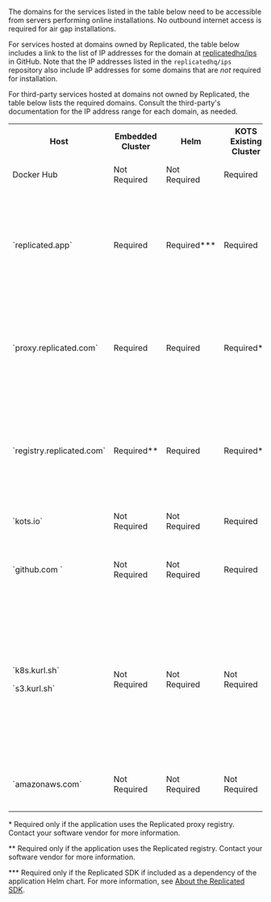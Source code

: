 The domains for the services listed in the table below need to be accessible from servers performing online installations. No outbound internet access is required for air gap installations.

For services hosted at domains owned by Replicated, the table below includes a link to the list of IP addresses for the domain at [replicatedhq/ips](https://github.com/replicatedhq/ips/blob/main/ip_addresses.json) in GitHub. Note that the IP addresses listed in the `replicatedhq/ips` repository also include IP addresses for some domains that are _not_ required for installation.

For third-party services hosted at domains not owned by Replicated, the table below lists the required domains. Consult the third-party's documentation for the IP address range for each domain, as needed. 

<table>
    <tr>
        <th width="10%">Host</th>
        <th width="20%">Embedded Cluster</th>
        <th width="20%">Helm</th>
        <th width="20%">KOTS Existing Cluster</th>
        <th width="20%">kURL</th>
        <th width="10%">Description</th>
    </tr>
    <tr>
        <td>Docker Hub</td>
        <td>Not Required</td>
        <td>Not Required</td>
        <td>Required</td>
        <td>Required</td>
        <td>Some dependencies of KOTS are hosted as public images in Docker Hub. The required domains for this service are `index.docker.io`, `cdn.auth0.com`, `*.docker.io`, and `*.docker.com.`</td>
    </tr>
    <tr>
        <td>`replicated.app`</td>
        <td>Required</td>
        <td>Required&#42;&#42;&#42;</td>
        <td>Required</td>
        <td>Required</td>
        <td><p>Upstream application YAML and metadata is pulled from `replicated.app`. The current running version of the application (if any), as well as a license ID and application ID to authenticate, are all sent to `replicated.app`. This domain is owned by Replicated, Inc., which is headquartered in Los Angeles, CA.</p><p>For the range of IP addresses for `replicated.app`, see [replicatedhq/ips](https://github.com/replicatedhq/ips/blob/main/ip_addresses.json#L60-L65) in GitHub.</p></td>
    </tr>
    <tr>
        <td>`proxy.replicated.com`</td>
        <td>Required</td>
        <td>Required</td>
        <td>Required&#42;</td>
        <td>Required&#42;</td>
        <td><p>Private Docker images are proxied through `proxy.replicated.com`. This domain is owned by Replicated, Inc., which is headquartered in Los Angeles, CA.</p><p>For the range of IP addresses for `proxy.replicated.com`, see [replicatedhq/ips](https://github.com/replicatedhq/ips/blob/main/ip_addresses.json#L52-L57) in GitHub.</p></td>
    </tr>
    <tr>
        <td>`registry.replicated.com`</td>
        <td>Required&#42;&#42;</td>
        <td>Required</td>
        <td>Required&#42;&#42;</td>
        <td>Required&#42;&#42;</td>
        <td><p>Some applications host private images in the Replicated registry at this domain. The on-prem docker client uses a license ID to authenticate to `registry.replicated.com`. This domain is owned by Replicated, Inc which is headquartered in Los Angeles, CA.</p><p> For the range of IP addresses for `registry.replicated.com`, see [replicatedhq/ips](https://github.com/replicatedhq/ips/blob/main/ip_addresses.json#L20-L25) in GitHub.</p></td>
    </tr>
    <tr>
        <td>`kots.io`</td>
        <td>Not Required</td>
        <td>Not Required</td>
        <td>Required</td>
        <td>Not Required</td>
        <td>Requests are made to this domain when installing the Replicated KOTS CLI. This domain is owned by Replicated, Inc., which is headquartered in Los Angeles, CA.</td>
    </tr>
    <tr>
        <td>`github.com `</td>
        <td>Not Required</td>
        <td>Not Required</td>
        <td>Required</td>
        <td>Not Required</td>
        <td>Requests are made to this domain when installing the Replicated KOTS CLI. For information about retrieving GitHub IP addresses, see [About GitHub&#39;s IP addresses](https://docs.github.com/en/authentication/keeping-your-account-and-data-secure/about-githubs-ip-addresses) in the GitHub documentation.</td>
    </tr>
    <tr>
        <td><p>`k8s.kurl.sh`</p><p>`s3.kurl.sh`</p></td>
        <td>Not Required</td>
        <td>Not Required</td>
        <td>Not Required</td>
        <td>Required</td>
        <td><p>kURL installation scripts and artifacts are served from [kurl.sh](https://kurl.sh). An application identifier is sent in a URL path, and bash scripts and binary executables are served from kurl.sh. This domain is owned by Replicated, Inc., which is headquartered in Los Angeles, CA.</p><p> For the range of IP addresses for `k8s.kurl.sh`, see [replicatedhq/ips](https://github.com/replicatedhq/ips/blob/main/ip_addresses.json#L34-L39) in GitHub.</p><p> The range of IP addresses for `s3.kurl.sh` are the same as IP addresses for the `kurl.sh` domain. For the range of IP address for `kurl.sh`, see [replicatedhq/ips](https://github.com/replicatedhq/ips/blob/main/ip_addresses.json#L28-L31) in GitHub.</p></td>
    </tr>
    <tr>
        <td>`amazonaws.com`</td>
        <td>Not Required</td>
        <td>Not Required</td>
        <td>Not Required</td>
        <td>Required</td>
        <td>`tar.gz` packages are downloaded from Amazon S3 during installations with kURL. For information about dynamically scraping the IP ranges to allowlist for accessing these packages, see [AWS IP address ranges](https://docs.aws.amazon.com/general/latest/gr/aws-ip-ranges.html#aws-ip-download) in the AWS documentation.</td>
    </tr>
</table>

&#42; Required only if the application uses the Replicated proxy registry. Contact your software vendor for more information.

&#42;&#42; Required only if the application uses the Replicated registry. Contact your software vendor for more information.

&#42;&#42;&#42; Required only if the Replicated SDK if included as a dependency of the application Helm chart. For more information, see [About the Replicated SDK](/vendor/replicated-sdk-overview).